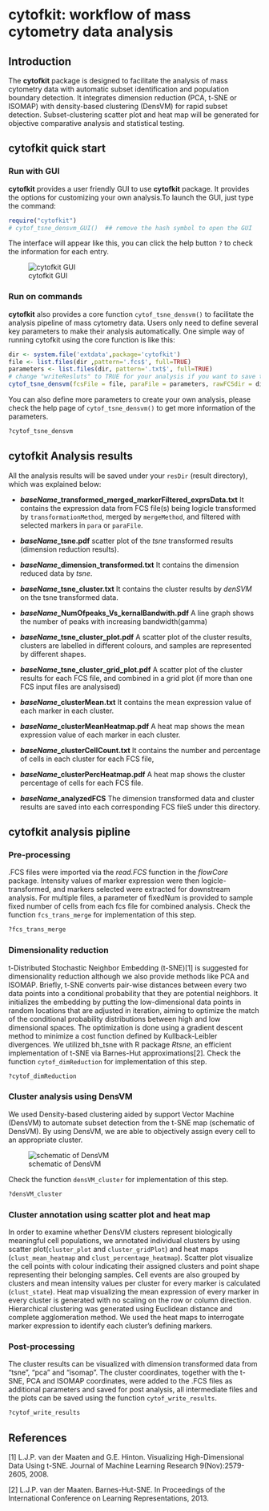 
<!--
  %\VignetteIndexEntry{cytofkit: workflow of mass cytometry data analysis}
  %\VignetteEngine{knitr::knitr}
-->


cytofkit: workflow of mass cytometry data analysis
====================================================
             
             
Introduction
-----------------------

The **cytofkit** package is designed to facilitate the analysis of mass cytometry data with automatic subset identification and population boundary detection. It integrates dimension reduction (PCA, t-SNE or ISOMAP) with density-based clustering (DensVM) for rapid subset detection. Subset-clustering scatter plot and heat map will be generated for objective comparative analysis and statistical testing.
                   
                   
cytofkit quick start
--------------------------

### Run with GUI

**cytofkit** provides a user friendly GUI to use **cytofkit** package. It provides the options for customizing your own analysis.To launch the GUI, just type the command:
```r
require("cytofkit") 
# cytof_tsne_densvm_GUI()  ## remove the hash symbol to open the GUI
```

The interface will appear like this, you can click the help button `?` to check the information for each entry.

![cytofkit GUI](cytofkit_GUI.PNG)
               
               
### Run on commands

**cytofkit** also provides a core function `cytof_tsne_densvm()` to facilitate the analysis pipeline of mass cytometry data. Users only need to define several key parameters to make their analysis automatically. One simple way of running cytofkit using the core function is like this:
```r
dir <- system.file('extdata',package='cytofkit')
file <- list.files(dir ,pattern='.fcs$', full=TRUE)
parameters <- list.files(dir, pattern='.txt$', full=TRUE)
# change "writeResluts" to TRUE for your analysis if you want to save the result files
cytof_tsne_densvm(fcsFile = file, paraFile = parameters, rawFCSdir = dir, baseName = 'test')   
```

You can also define more parameters to create your own analysis, please check the help page of `cytof_tsne_densvm()` to get more information of the parameters.
```r
?cytof_tsne_densvm
```
             
             
cytofkit Analysis results
--------------------------------

All the analysis results will be saved under your `resDir` (result directory), which was explained below:

+ __*baseName*\_transformed\_merged\_markerFiltered\_exprsData.txt__
   It contains the expression data from FCS file(s) being logicle transformed by `transformationMethod`, merged by `mergeMethod`, and filtered with selected markers in `para` or `paraFile`.
   
+ __*baseName*\_tsne.pdf__
  scatter plot of the *tsne* transformed results (dimension reduction results).
                       
+ __*baseName*\_dimension\_transformed.txt__
  It contains the dimension reduced data by *tsne*.
                    
+ __*baseName*\_tsne\_cluster.txt__
  It contains the cluster results by *denSVM* on the tsne transformed data.
                         
+ __*baseName*\_NumOfpeaks\_Vs\_kernalBandwith.pdf__
  A line graph shows the number of peaks with increasing bandwidth(gamma)
                   
+ __*baseName*\_tsne\_cluster\_plot.pdf__
  A scatter plot of the cluster results, clusters are labelled in different colours, and samples are represented by different shapes.
                     
+ __*baseName*\_tsne\_cluster\_grid\_plot.pdf__
  A scatter plot of the cluster results for each FCS file, and combined in a grid plot (if more than one FCS input files are analysised)
                         
+ __*baseName*\_clusterMean.txt__
  It contains the mean expression value of each marker in each cluster. 
                  
+ __*baseName*\_clusterMeanHeatmap.pdf__
  A heat map shows the mean expression value of each marker in each cluster. 
                   
+ __*baseName*\_clusterCellCount.txt__
  It contains the number and percentage of cells in each cluster for each FCS file, 
                   
+ __*baseName*\_clusterPercHeatmap.pdf__
  A heat map shows the cluster percentage of cells for each FCS file.
                       
+ __*baseName*\_analyzedFCS__
  The dimension transformed data and cluster results are saved into each corresponding FCS fileS under this directory.
                        
                        
cytofkit analysis pipline
--------------------------------

### Pre-processing

.FCS files were imported via the *read.FCS* function in the *flowCore* package. Intensity values of marker expression were then logicle-transformed, and markers selected were extracted for downstream analysis. For multiple files, a parameter of fixedNum is provided to sample fixed number of cells from each fcs file for combined analysis. Check the function `fcs_trans_merge` for implementation of this step.

```r
?fcs_trans_merge
```


### Dimensionality reduction

t-Distributed Stochastic Neighbor Embedding (t-SNE)[1] is suggested for dimensionality reduction although we also provide methods like PCA and ISOMAP. Briefly, t-SNE converts pair-wise distances between every two data points into a conditional probability that they are potential neighbors. It initializes the embedding by putting the low-dimensional data points in random locations that are adjusted in iteration, aiming to optimize the match of the conditional probability distributions between high and low dimensional spaces. The optimization is done using a gradient descent method to minimize a cost function defined by Kullback-Leibler divergences. We utilized bh\_tsne with R package *Rtsne*, an efficient implementation of t-SNE via Barnes-Hut approximations[2]. Check the function `cytof_dimReduction` for implementation of this step.

```r
?cytof_dimReduction
```

  
### Cluster analysis using DensVM

We used Density-based clustering aided by support Vector Machine (DensVM) to automate subset detection from the t-SNE map (schematic of DensVM). By using DensVM, we are able to objectively assign every cell to an appropriate cluster. 

![schematic of DensVM](schematic_of_DensVM.PNG)

Check the function `densVM_cluster` for implementation of this step.

```r
?densVM_cluster
```


### Cluster annotation using scatter plot and heat map

In order to examine whether DensVM clusters represent biologically meaningful cell populations, we annotated individual clusters by using scatter plot(`cluster_plot` and `cluster_gridPlot`) and heat maps (`clust_mean_heatmap` and `clust_percentage_heatmap`). Scatter plot visualize the cell points with colour indicating their assigned clusters and point shape representing their belonging samples. Cell events are also grouped by clusters and mean intensity values per cluster for every marker is calculated (`clust_state`). Heat map visualizing the mean expression of every marker in every cluster is generated with no scaling on the row or column direction. Hierarchical clustering was generated using Euclidean distance and complete agglomeration method. We used the heat maps to interrogate marker expression to identify each cluster's defining markers.  

### Post-processing

The cluster results can be visualized with dimension transformed data from "tsne", "pca" and "isomap". The cluster coordinates, together with the t-SNE, PCA and ISOMAP coordinates, were added to the .FCS files as additional parameters and saved for post analysis, all intermediate files and the plots can be saved using the function `cytof_write_results`.

```r
?cytof_write_results

```

             
             
References
--------------

[1] L.J.P. van der Maaten and G.E. Hinton. Visualizing High-Dimensional Data Using t-SNE. Journal of Machine Learning Research 9(Nov):2579-2605, 2008.

[2] L.J.P. van der Maaten. Barnes-Hut-SNE. In Proceedings of the International Conference on Learning Representations, 2013.